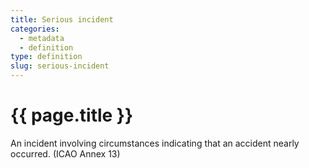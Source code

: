 ```yaml
---
title: Serious incident
categories:
  - metadata
  - definition
type: definition
slug: serious-incident
---
```

# {{ page.title }}

An incident involving circumstances indicating that an accident nearly occurred. (ICAO Annex 13)
